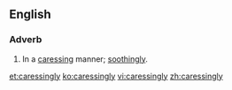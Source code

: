 ==English==
===Adverb===
{{en-adv}}
# In a [[caressing]] manner; [[soothingly]].

[[et:caressingly]]
[[ko:caressingly]]
[[vi:caressingly]]
[[zh:caressingly]]